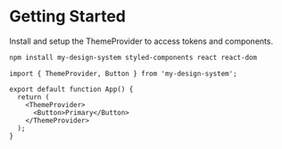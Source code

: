 
<Meta title="Docs/Getting Started" />

# Getting Started

Install and setup the ThemeProvider to access tokens and components.

```bash
npm install my-design-system styled-components react react-dom
```

```tsx
import { ThemeProvider, Button } from 'my-design-system';

export default function App() {
  return (
    <ThemeProvider>
      <Button>Primary</Button>
    </ThemeProvider>
  );
}
```


